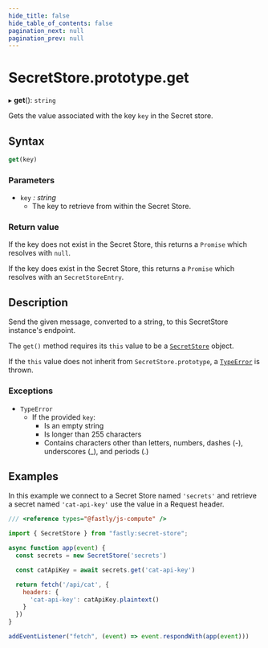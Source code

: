 ```yaml
---
hide_title: false
hide_table_of_contents: false
pagination_next: null
pagination_prev: null
---
```

# SecretStore.prototype.get

▸ **get**(): `string`

Gets the value associated with the key `key` in the Secret store.

## Syntax

```js
get(key)
```

### Parameters

- `key` _: string_
  - The key to retrieve from within the Secret Store.

### Return value

If the key does not exist in the Secret Store, this returns a `Promise` which resolves with `null`.

If the key does exist in the Secret Store, this returns a `Promise` which resolves with an `SecretStoreEntry`.

## Description

Send the given message, converted to a string, to this SecretStore instance's endpoint.

The `get()` method requires its `this` value to be a [`SecretStore`](../SecretStore.mdx) object.

If the `this` value does not inherit from `SecretStore.prototype`, a [`TypeError`](../../../globals/TypeError/TypeError.mdx) is thrown.

### Exceptions

- `TypeError`
  - If the provided `key`:
    - Is an empty string
    - Is longer than 255 characters
    - Contains characters other than letters, numbers, dashes (-), underscores (_), and periods (.)

## Examples

In this example we connect to a Secret Store named `'secrets'` and retrieve a secret named `'cat-api-key'` use the value in a Request header.

```js
/// <reference types="@fastly/js-compute" />

import { SecretStore } from "fastly:secret-store";

async function app(event) {
  const secrets = new SecretStore('secrets')

  const catApiKey = await secrets.get('cat-api-key')

  return fetch('/api/cat', {
    headers: {
      'cat-api-key': catApiKey.plaintext()
    }
  })
}

addEventListener("fetch", (event) => event.respondWith(app(event)))

```

